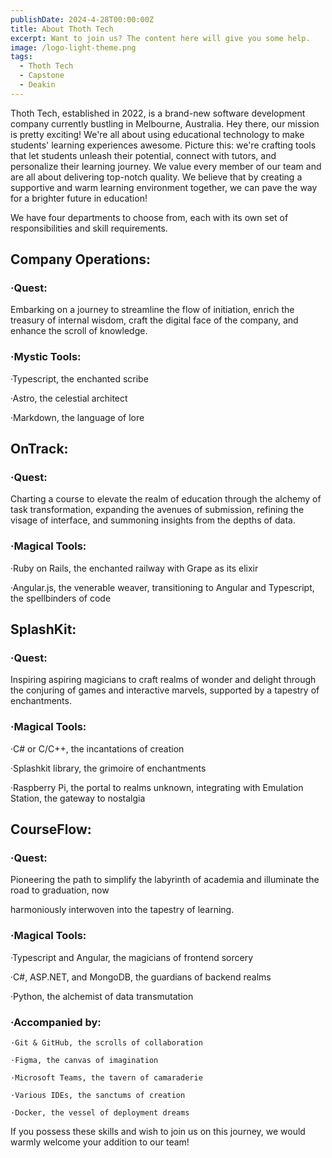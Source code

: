 ```yaml
---
publishDate: 2024-4-28T00:00:00Z
title: About Thoth Tech
excerpt: Want to join us? The content here will give you some help.
image: /logo-light-theme.png
tags:
  - Thoth Tech
  - Capstone
  - Deakin
---
```



Thoth Tech, established in 2022, is a brand-new software development company currently bustling in Melbourne, Australia. Hey there, our mission is pretty exciting! We're all about using educational technology to make students' learning experiences awesome. Picture this: we're crafting tools that let students unleash their potential, connect with tutors, and personalize their learning journey. We value every member of our team and are all about delivering top-notch quality. We believe that by creating a supportive and warm learning environment together, we can pave the way for a brighter future in education!

We have four departments to choose from, each with its own set of responsibilities and skill requirements.

## Company Operations:

### ·Quest: 
Embarking on a journey to streamline the flow of initiation, enrich the treasury of internal wisdom, craft the digital face of the company, and enhance the scroll of knowledge.

### ·Mystic Tools:

  ·Typescript, the enchanted scribe

  ·Astro, the celestial architect

  ·Markdown, the language of lore

## OnTrack:

### ·Quest:
 Charting a course to elevate the realm of education through the alchemy of task transformation, expanding the avenues of submission, refining the visage of interface, and summoning insights from the depths of data.

### ·Magical Tools:

  ·Ruby on Rails, the enchanted railway with Grape as its elixir

  ·Angular.js, the venerable weaver, transitioning to Angular and Typescript, the spellbinders of code


## SplashKit:

### ·Quest:
 Inspiring aspiring magicians to craft realms of wonder and delight through the conjuring of games and interactive marvels, supported by a tapestry of enchantments.

### ·Magical Tools:

  ·C# or C/C++, the incantations of creation

  ·Splashkit library, the grimoire of enchantments

  ·Raspberry Pi, the portal to realms unknown, integrating with Emulation Station, the gateway to nostalgia

## CourseFlow:

### ·Quest:
 Pioneering the path to simplify the labyrinth of academia and illuminate the road to graduation, now 

harmoniously interwoven into the tapestry of learning.

### ·Magical Tools:

  ·Typescript and Angular, the magicians of frontend sorcery

  ·C#, ASP.NET, and MongoDB, the guardians of backend realms

  ·Python, the alchemist of data transmutation

  ### ·Accompanied by:

    ·Git & GitHub, the scrolls of collaboration

    ·Figma, the canvas of imagination

    ·Microsoft Teams, the tavern of camaraderie

    ·Various IDEs, the sanctums of creation

    ·Docker, the vessel of deployment dreams


    

If you possess these skills and wish to join us on this journey, we would warmly welcome your addition to our team!


